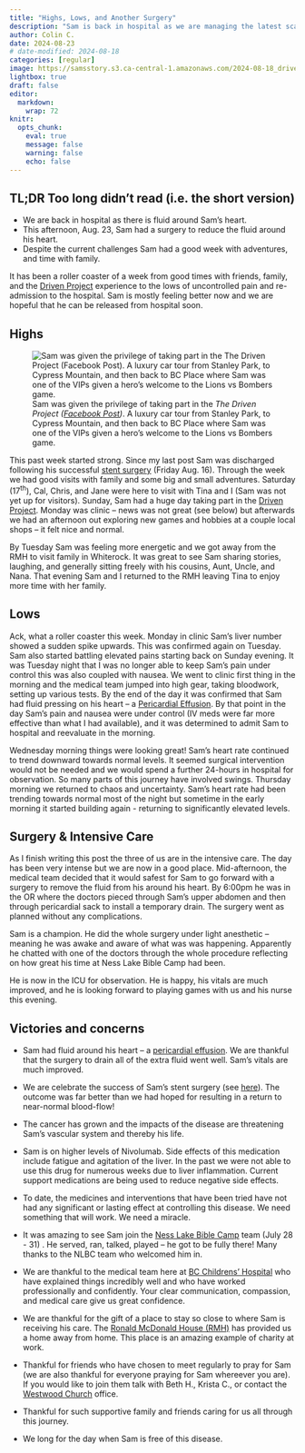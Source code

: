 ```yaml
---
title: "Highs, Lows, and Another Surgery"
description: "Sam is back in hospital as we are managing the latest scare."
author: Colin C.
date: 2024-08-23
# date-modified: 2024-08-18
categories: [regular]
image: https://samsstory.s3.ca-central-1.amazonaws.com/2024-08-18_driven-project-selfie.jpg
lightbox: true
draft: false
editor: 
  markdown: 
    wrap: 72
knitr: 
  opts_chunk: 
    eval: true
    message: false
    warning: false
    echo: false
---
```


<!-- 
Since last post 
15: note: Nana Mary stayed the night at RMH while Sam and I were at hospital 
16: Friday -- left the hospital.  Cal, Chris, Jane were here.  
17: Sat -- a quiet day at the RMH
18: Sun: Driven Project 
19: Mon: Clinic: liver numbers spiked.  Strategy Games and Hobbies -- Tau empire for Sam    
20: Tues: Clinic again: liver numbers had levelled off but still too high for Nivo.
    That evening we went to the Frickers.  In particular Sam was feeling pretty good
    and was able to engage with family. 
    Sam and I returned to RMH.  Had a nice evening getting to bed just after mid-night. 
    Through the night Sam's pain and nausea were high and difficult to manage 
    Together we decided to go to clinic first thing in the morning.

    A precious conversation with Sam.  First at the Frickers (when he had been resting downstairs), and then on the drive back to RMH. Sam admitted his fears that current pains could be related to the progression of the cancer. It was so good / important to have an honest talk.  I discussed with him that this was a logical possibility and that I shared these fears.  I thanked him for sharing.  Despite this, and given that we have no control, we chose not to be anxious about it, to choose courage.  To choose hope.  To trust that no matter what God has him -- though I know that Sam trusts God better than I do right now.  

*pain had been challenging most evening starting Sunday evening -- initially attributed to higher 
output associated with the Driven Project Activities. Pain management was dominantly use of break-thru
morphine. We were also PEG'ing twice daily to manage constipation but we had not been too concerned as Sam was able to pass small amounts*

21: Wed:  To clinic 
    The team jump into action seeing Sam's pain and nausea.  Resting heart rate of 130
    following immediate interventions of IV ondansetron and some other med reduce reflux pain HR settled to 120.
    Numerous tests.  The most telling of which was the echocardiogram which showed a 
    significant pericardial effusion (fluid around the heart).  Cardiology team were a little 
    stunned to find Sam still walking and talking. Plans are in place to re-evaluate and possibly 
    undergo a procedure to remove the excess fluid from around his heart -- 
    Pico S. was given to address the secondary issue of constipation. 
    Onto the ward for observation overnight. 
    Sam was feeling better through the night.  Resting-HR had reduced further to 90

    In the evening Dave and Krista came by! 

22: Thur:  Sam had a good night.  Resting HR trending to normal now at 85 -- though 
    still some chest pain. 
    Cardiac team in for a clinical assessment
    Tests are completed: Echocardiogram, ECG, CT scan (stent placement)
    *Procedure or wait it out...?*
 -->

::: {.callout-note icon="false"}
## TL;DR [Too long didn't read (i.e. the short version)]{.small}

-   We are back in hospital as there is fluid around Sam's heart. 
-   This afternoon, Aug. 23, Sam had a surgery to reduce the fluid around his heart.
-   Despite the current challenges Sam had a good week with adventures,
    and time with family.
:::

It has been a roller coaster of a week from good times with friends,
family, and the [Driven
Project](https://drivenproject.org/past-events/vancouver-2024/)
experience to the lows of uncontrolled pain and re-admission to the
hospital. Sam is mostly feeling better now and we are hopeful that he
can be released from hospital soon.

## Highs

::: float-sm-end
![Sam was given the privilege of taking part in the *The Driven Project
([Facebook
Post](https://www.facebook.com/tinacolin96/posts/pfbid02mak4y75yLUiJgjp6RUME1eQHxmnTm5WeEtkGV4GS9Hfxw2C3h7ypteVvEix5Z8gwl?notif_id=1724349572583940&notif_t=feedback_reaction_generic&ref=notif))*.
A luxury car tour from Stanley Park, to Cypress Mountain, and then back
to BC Place where Sam was one of the VIPs given a hero's welcome to the
Lions vs Bombers
game.](https://samsstory.s3.ca-central-1.amazonaws.com/2024-08-18_driven-project-selfie.jpg){.lightbox}
:::

This past week started strong. Since my last post Sam was discharged
following his successful [stent
surgery](./2024-08-16_surgery-celebration.qmd) (Friday Aug. 16). Through
the week we had good visits with family and some big and small
adventures. Saturday (17^th^), Cal, Chris, and Jane were here to visit
with Tina and I (Sam was not yet up for visitors). Sunday, Sam had a
huge day taking part in the [Driven
Project](https://drivenproject.org/past-events/vancouver-2024/). Monday
was clinic -- news was not great (see below) but afterwards we had an
afternoon out exploring new games and hobbies at a couple local shops --
it felt nice and normal.

By Tuesday Sam was feeling more energetic and we got away from the RMH
to visit family in Whiterock. It was great to see Sam sharing stories,
laughing, and generally sitting freely with his cousins, Aunt, Uncle,
and Nana. That evening Sam and I returned to the RMH leaving Tina to
enjoy more time with her family.

## Lows

Ack, what a roller coaster this week. Monday in clinic Sam's liver
number showed a sudden spike upwards. This was confirmed again on
Tuesday. Sam also started battling elevated pains starting back on
Sunday evening. It was Tuesday night that I was no longer able to keep
Sam's pain under control this was also coupled with nausea. We went to
clinic first thing in the morning and the medical team jumped into high
gear, taking bloodwork, setting up various tests. By the end of the day
it was confirmed that Sam had fluid pressing on his heart -- a [Pericardial
Effusion](https://www.healthlinkbc.ca/pericardial-effusion-0). By that
point in the day Sam's pain and nausea were under control (IV meds were
far more effective than what I had available), and it was determined to
admit Sam to hospital and reevaluate in the morning. 
<!-- That evening Sam's
prayer was that his heart rate would decrease enough that physical
draining for the fluid would not be necessary. -->

Wednesday morning things were looking great! Sam's heart rate continued
to trend downward towards normal levels. It seemed surgical intervention would not
be needed and we would spend a further 24-hours in hospital for
observation. So many parts of this journey have involved swings.
Thursday morning we returned to chaos and uncertainty. Sam's heart rate
had been trending towards normal most of the night but sometime in the
early morning it started building again - returning to significantly
elevated levels.

## Surgery & Intensive Care

As I finish writing this post the three of us are in the intensive care. The day has been very intense but we are now in a good place.  Mid-afternoon, the medical team decided that it would safest for Sam to go
forward with a surgery to remove the fluid from his around his heart. By 6:00pm he
was in the OR where the doctors pieced through Sam's upper abdomen and
then through pericardial sack to install a temporary drain. The surgery
went as planned without any complications. 

Sam is a champion. He did the
whole surgery under light anesthetic -- meaning he was awake and aware of 
what was was happening. Apparently he chatted with one of the doctors through the whole procedure
reflecting on how great his time at Ness Lake Bible Camp had been.  

He is now in the ICU for observation.  He is happy, his vitals are much 
improved, and he is looking forward to playing games with us and his 
nurse this evening. 

<!-- 
-   liver numbers 
-   pain
-   Unplanned visit to clinic 
-   Pericardial effusion 
-   GI issues (as a result of ... now resolving) -->
<!-- 
-   privilege to take a take part in the Driven Project. 
-   Ferrari and Lamborghini 
-   Stanley Park, Cypress, and ending at BC Place 
-    -->

<!-- ::: -->

<!-- ::::: -->

## Victories and concerns

-   Sam had fluid around his heart – a [pericardial
    effusion](https://www.healthlinkbc.ca/pericardial-effusion-0). We are 
    thankful that the surgery to drain all of the extra fluid went well. 
    Sam's vitals are much improved. 

-   We are celebrate the success of Sam's stent surgery (see
    [here](./2024-08-16_surgery-celebration.qmd)). The outcome was far
    better than we had hoped for resulting in a return to near-normal
    blood-flow!

-   The cancer has grown and the impacts of the disease are threatening
    Sam's vascular system and thereby his life.

-   Sam is on higher levels of Nivolumab. Side effects of this
    medication include fatigue and agitation of the liver. In the past
    we were not able to use this drug for numerous weeks due to liver
    inflammation. Current support medications are being used to reduce
    negative side effects.

-   To date, the medicines and interventions that have been tried have
    not had any significant or lasting effect at controlling this
    disease. We need something that will work. We need a miracle.

-   It was amazing to see Sam join the [Ness Lake Bible
    Camp](https://www.nesslakebiblecamp.com) team (July 28 - 31) . He
    served, ran, talked, played -- he got to be fully there! Many thanks
    to the NLBC team who welcomed him in.

-   We are thankful to the medical team here at [BC Childrens'
    Hospital](http://www.bcchildrens.ca) who have explained things
    incredibly well and who have worked professionally and confidently.
    Your clear communication, compassion, and medical care give us great
    confidence.

-   We are thankful for the gift of a place to stay so close to where
    Sam is receiving his care. The [Ronald McDonald House
    (RMH)](https://rmhbc.ca) has provided us a home away from home. This
    place is an amazing example of charity at work.

-   Thankful for friends who have chosen to meet regularly to pray for
    Sam (we are also thankful for everyone praying for Sam whereever you
    are). If you would like to join them talk with Beth H., Krista C.,
    or contact the [Westwood Church](https://westwoodchurch.bc.ca)
    office.

-   Thankful for such supportive family and friends caring for us all
    through this journey.

-   We long for the day when Sam is free of this disease.